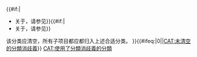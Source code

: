 {{Cmbox
| type  = content
| image = [[Image:Disambig gray.svg|50px]]
| text  = '''该分类有歧义而不应使用'''。
* 关于{{{1}}}，请参见[[:Category:{{{2}}}|{{{2}}}]]
* 关于{{{3}}}，请参见[[:Category:{{{4}}}|{{{4}}}]]{{#if:{{{6|}}}|
* 关于{{{5}}}，请参见[[:Category:{{{4}}}|{{{6}}}]]}}{{#if:{{{8|}}}|
* 关于{{{7}}}，请参见[[:Category:{{{7}}}|{{{8}}}]]}}{{#if:{{{10|}}}|
* 关于{{{9}}}，请参见[[:Category:{{{9}}}|{{{10}}}]]}}
该分类应清空，所有子项目都应都归入上述合适分类。
}}<includeonly>{{#ifeq:{{PAGESINCATEGORY:{{PAGENAME}}|all}}|0||[[CAT:未清空的分類消歧義]]}} [[CAT:使用了分類消歧義的分類]]<div style="display: none;">{{empty category}}<!--避免机器人当空分类删除 --></div></includeonly><noinclude>{{Documentation}}
</noinclude>